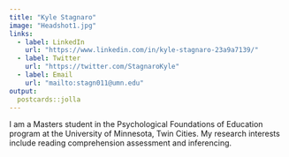 ```yaml
---
title: "Kyle Stagnaro"
image: "Headshot1.jpg"
links:
  - label: LinkedIn
    url: "https://www.linkedin.com/in/kyle-stagnaro-23a9a7139/"
  - label: Twitter
    url: "https://twitter.com/StagnaroKyle"
  - label: Email
    url: "mailto:stagn011@umn.edu"
output:
  postcards::jolla
---
```

 
I am a Masters student in the Psychological Foundations of Education program at the University of Minnesota, Twin Cities. My research interests include reading comprehension assessment and inferencing.
